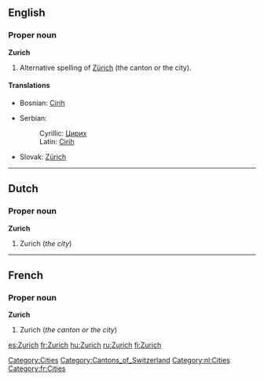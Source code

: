 ==English==
{{wikipedia}}

===Proper noun===
'''Zurich'''

# Alternative spelling of [[Zürich]] (the canton or the city).

====Translations====
{{top}}
*Bosnian: [[Cirih]] {{m}}
{{mid}}
*Serbian:
*:Cyrillic: [[Цирих]] {{m}}
*:Latin: [[Cirih]] {{m}}
*Slovak: [[Zürich]] {{m}}
{{bottom}}

[[Category:Cities]]
[[Category:Cantons_of_Switzerland]]
----

==Dutch==

===Proper noun===
'''Zurich'''

# Zurich (''the city'')
[[Category:nl:Cities]]
----

==French==

===Proper noun===
'''Zurich'''

# Zurich (''the canton or the city'')

[[Category:fr:Cities]]

[[es:Zurich]]
[[fr:Zurich]]
[[hu:Zurich]]
[[ru:Zurich]]
[[fi:Zurich]]